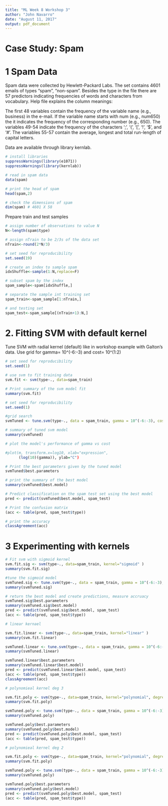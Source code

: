 ```yaml
---
title: "ML Week 8 Workshop 3"
author: "John Navarro"
date: "August 11, 2017"
output: pdf_document
---
```


# Case Study: Spam

# 1 Spam Data

Spam data were collected by Hewlett-Packard Labs. The set contains 4601 emails of types "spam", "non-spam".
Besides the type in the file there are 57 predictors indicating frequencies of words and characters from vocabulary.
Help file explains the column meanings:

The first 48 variables contain the frequency of the variable name (e.g., business) in the e-mail. If the variable name starts with num (e.g., num650) the it indicates the frequency of the corresponding number (e.g., 650). The variables 49-54 indicate the frequency of the characters ';', '(', '[', '!', '$', and '#'. The variables 55-57 contain the average, longest and total run-length of capital letters.

Data are available through library kernlab.
```r
# install libraries
suppressWarnings(library(e1071))
suppressWarnings(library(kernlab))
```

```r
# read in spam data
data(spam)

# print the head of spam
head(spam,2)

# check the dimensions of spam
dim(spam) # 4601 X 58
```

Prepare train and test samples

```r
# assign number of observations to value N
N<-length(spam$type)

# assign nTrain to be 2/3s of the data set
nTrain<-round(2*N/3)

# set seed for reproducibility
set.seed(19)

# create an index to sample spam
idxShuffle<-sample(1:N,replace=F)

# subset spam by the index
spam_sample<-spam[idxShuffle,]

# separate the sample int training set
spam_train<-spam_sample[1:nTrain,]

# and testing set
spam_test<-spam_sample[(nTrain+1):N,]
```

# 2. Fitting SVM with default kernel

Tune SVM with radial kernel (default) like in workshop example with Galton's data.
Use grid for gamma= 10^(-6:-3) and cost= 10^(1:2)

```r
# set seed for reproducibility
set.seed(1)

# use svm to fit training data
svm.fit <- svm(type~., data=spam_train)

# Print summary of the svm model fit
summary(svm.fit)

# set seed for reproducibility
set.seed(1)

#grid search
svmTuned <- tune.svm(type~., data = spam_train, gamma = 10^(-6:-3), cost = 10^(1:2))

# summary of tuned svm model
summary(svmTuned)
```

```r

# plot the model's performance of gamma vs cost

#plot(m, transform.x=log10, xlab="expression",
      (log(10)(gamma)), ylab="C")

```


```r
# Print the best parameters given by the tuned model
svmTuned$best.parameters

# print the summary of the best model
summary(svmTuned$best.model)

# Predict classification on the spam test set using the best model
pred <- predict(svmTuned$best.model, spam_test)

# Print the confusion matrix
(acc <- table(pred, spam_test$type))

# print the accuracy
classAgreement(acc)

```


# 3 Experimenting with kernels

```r
# Fit svm with sigmoid kernel
svm.fit.sig <- svm(type~., data=spam_train, kernel="sigmoid" )
summary(svm.fit.sig)

#tune the sigmoid model
svmTuned.sig <- tune.svm(type~., data = spam_train, gamma = 10^(-6:-3), cost = 10^(1:2))
summary(svmTuned.sig)

# return the best model and create predictions, measure accruacy
svmTuned.sig$best.parameters
summary(svmTuned.sig$best.model)
pred <- predict(svmTuned.sig$best.model, spam_test)
(acc <- table(pred, spam_test$type))
```

```r
# linear kernael

svm.fit.linear <- svm(type~., data=spam_train, kernel="linear" )
summary(svm.fit.linear)

svmTuned.linear <- tune.svm(type~., data = spam_train, gamma = 10^(-6:-3), cost = 10^(1:2))
summary(svmTuned.linear)

svmTuned.linear$best.parameters
summary(svmTuned.linear$best.model)
pred <- predict(svmTuned.linear$best.model, spam_test)
(acc <- table(pred, spam_test$type))
classAgreement(acc)
```


```r
# polynomieal kernel deg 3

svm.fit.poly <- svm(type~., data=spam_train, kernel="polynomial", degree=3 )
summary(svm.fit.poly)

svmTuned.poly <- tune.svm(type~., data = spam_train, gamma = 10^(-6:-3), cost = 10^(1:2))
summary(svmTuned.poly)

svmTuned.poly$best.parameters
summary(svmTuned.poly$best.model)
pred <- predict(svmTuned.poly$best.model, spam_test)
(acc <- table(pred, spam_test$type))
```



```r
# polynomieal kernel deg 2

svm.fit.poly <- svm(type~., data=spam_train, kernel="polynomial", degree=4 )
summary(svm.fit.poly)

svmTuned.poly <- tune.svm(type~., data = spam_train, gamma = 10^(-6:-3), cost = 10^(1:2))
summary(svmTuned.poly)

svmTuned.poly$best.parameters
summary(svmTuned.poly$best.model)
pred <- predict(svmTuned.poly$best.model, spam_test)
(acc <- table(pred, spam_test$type))
```



```r

```

